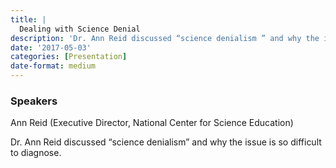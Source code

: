 ```yaml
---
title: |
  Dealing with Science Denial
description: 'Dr. Ann Reid discussed “science denialism ” and why the issue is so difficult to diagnose.'
date: '2017-05-03'
categories: [Presentation]
date-format: medium 
---
```



### Speakers  
Ann Reid (Executive Director, National Center for Science Education)

Dr. Ann Reid discussed “science denialism ” and why the issue is so difficult to diagnose.


